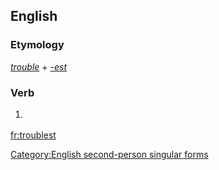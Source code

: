 ==English==

===Etymology===
''[[trouble]]'' + ''[[-est]]''

===Verb===
{{infl|en|verb form}}

# {{archaic}} {{form of|Second-person singular simple present form|trouble}}

[[Category:English second-person singular forms]]

[[fr:troublest]]
